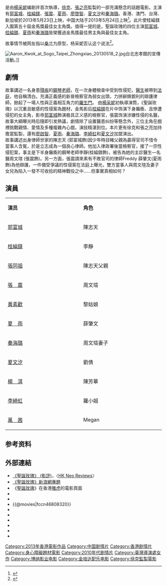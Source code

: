 {{Infobox Film
| 片名              = 聖誕玫瑰
| 電影原名        = ''{{lang|en|Christmas Rose}}''
| 圖像              = 
| 導演          = [[杨采妮|杨采妮]]
| 監製          = [[于冬|-{于冬}-]]、 [[徐克|徐克]]、 [[张之亮|张之亮]]、 沈畅
| 製片         = 曾子健、 趙曼麗、 吳凱恩
| 編劇              = [[呂冠南|呂冠南]]、 姚天朗、 梁維安
| 故事              = 楊采妮
| 主演            = [[郭富城|郭富城]]、 [[桂綸鎂|桂綸鎂]]、 [[張震_(演員)|张震]]、 [[夏雨|夏雨]]
| 配樂              = [[金培达|金培达]]
| 攝影    = 张东亮、 陈志英、 钟有添
| 剪輯            = 鍾煒釗
| 製片商             = [[博纳影视娱乐有限公司|博纳影视娱乐有限公司]]
| 發行商        = [[天津博纳文化传媒有限公司|天津博纳文化传媒有限公司]]
| 上映日期           = {{flagicon|HK}} {{flagicon|MAC}}{{flagicon|ROC}}{{flagicon|MYS}}{{flagicon|SIN}} {{film date|2013|5|23}}<br>{{flagicon|CHN}} {{film date|2013|5|24}}
| 片長            = 92 分鐘
| 產地            = {{HKG}}<br>{{CHN}}
| 語言          = [[現代標準漢語|現代標準漢語]]<br>[[粵語|粵語]]
| 預算             = 1,000萬至1,500萬港幣之間
| 票房              = 2300万人民币
| imdb_id            = tt2928084
}}

{{engname|《聖誕玫瑰》|''Christmas Rose''}}是由[[楊采妮|楊采妮]]编剧并首次執導，[[徐克|徐克]]、[[張之亮|張之亮]]監製的一部充滿懸念的話題電影。主演有[[郭富城|郭富城]]、[[桂綸鎂|桂綸鎂]]、[[張震_(演員)|張震]]、[[夏雨_(中國大陸)|夏雨]]、[[廖啓智|廖啓智]]、[[夏文汐|夏文汐]]和[[秦海璐|秦海璐]]。香港、澳門、台灣、新加坡於2013年5月23日上映，中国大陆于2013年5月24日上映<ref>{{cite web|url=http://ent.163.com/13/0521/01/8VC5U63L000300B1.html | language= | title=《圣诞玫瑰》首映 桂纶镁钦点张震出演禽兽医生 |publisher= 网易娱乐 |date=2013-05-21 |accessdate= }}</ref>。此片使桂綸鎂入圍第五十屆金馬獎最佳女主角獎。值得一提的是，聖誕玫瑰的四位主演[[郭富城|郭富城]]、[[桂綸鎂|桂綸鎂]]、[[夏雨_(中國大陸)|夏雨]]和[[秦海璐|秦海璐]]皆榮獲過金馬獎最佳男主角與最佳女主角。

故事情节被网友指以[[桑兰|桑兰]]为原型，杨采妮否认这个说法<ref>{{cite web|url=http://ent.163.com/13/0527/07/8VS5NUJJ000300B1.html | language= | title=《圣诞玫瑰》被指以桑兰为原型 杨采妮回应质疑 |publisher= 网易娱乐 |date=2013-05-27 |accessdate= }}</ref>。

[[File:Aaron_Kwok_at_Sogo_Taipei_Zhongxiao_20130518_2.jpg|thumb]]台北忠孝館的宣傳活動。]]

== 劇情 ==
故事講述一名身患[[殘疾|殘疾]]的[[鋼琴|鋼琴]][[老師|老師]]，在一次身體檢查中受到性侵犯，[[醫生|醫生]]被帶到[[法庭|法庭]]，他自稱清白。充滿正義感的新晉檢察官為弱女出頭，力拼辭鋒銳利的辯護律師，掀起了一場人性與正義相互角力的[[羅生門|羅生門]]。
由[[楊采妮|楊采妮]]初執導演筒，《聖誕玫瑰》以沉重且敏感的性侵案為題材，金馬影后[[桂綸鎂|桂綸鎂]]在片中饰演下身癱瘓、且慘遭侵犯的女主角，影帝[[郭富城|郭富城]]飾演极具正义感的檢察官，張震饰演涉嫌性侵的名醫，故事大綱曝光時后隨即引发熱議，劇情除了设置醫患纠纷等懸念外，三位主角在戲裡挑戰親情、愛情及多種複雜內心戲，演技精湛到位。本片更有徐克和張之亮加持擔當監製，還有[[廖啟智|廖啟智]]、[[夏雨_(中國大陸)|夏雨]]、[[秦海璐|秦海璐]]、[[李綺虹|李綺虹]]和[[夏文汐|夏文汐]]加盟演出。
<br>故事講述出身律師世家的陳志天 (郭富城飾)因少年時目睹父親為贏得官司不惜令當事人含冤，於是立志成為一個良心律師。他加入律政署後當檢察官，接了一宗性侵犯案，事主是下半身癱瘓的鋼琴老師李靜(桂綸鎂飾)，被告為她的主診醫生—名醫周文瑄 (張震飾)。另一方面，張震請來素有不敗官司的律師Freddy 薛肇文(夏雨飾)為他辯護，一件備受爭議的性侵案在法庭上曝光，雙方當事人與周文瑄及妻子女兒為陷入一發不可收拾的精神戰役之中……但事實真相如何？

== 演員 ==
{|class="wikitable " width="68%"
|- style="background:cornflowerblue; color:white" align=center
|style="width:10%"|'''演员'''||style="width:10%"|'''角色'''
|-
|[[郭富城|郭富城]] || 陳志天
|-
|[[桂綸鎂|桂綸鎂]] || 李靜
|-
|[[張同祖|張同祖]] || 陳志天父親
|-
|[[張震_(演員)|張　震]] || 周文瑄
|-
|[[黃素歡|黃素歡]] || 黎姑娘
|-
|[[夏雨_(中國大陸)|夏　雨]]||  薛肇文
|-
|[[秦海璐|秦海璐]] || 周文瑄妻子
|-
|[[夏文汐|夏文汐]] || 劉倩
|-
|[[楊淇_(香港演員)|楊　淇]] || 陳芳華
|-
|[[李綺虹|李綺虹]] || 羅小姐
|-
|[[萬茜|萬　茜]] || Megan
|}

== 参考资料 ==
{{reflist}}

== 外部連結 ==
*[http://thehkneo.com/blog/?p=4045  《聖誕玫瑰》 (影評)]，〈[[HK_Neo_Reviews|HK Neo Reviews]]〉
*[http://ent.sina.com.cn/f/m/ChristmasRose/   《聖誕玫瑰》新浪網專題]
*《[http://hk.movies.yahoo.net/movie/details/20270-聖誕玫瑰 聖誕玫瑰]》在香港[[雅虎|雅虎]]的電影頁面{{zh-hk}}
*{{Yahoomovie id|4717}}
*{{MSN movie|13375}}
*{{@movies|fccn46808320}}
*{{douban}}
*{{Mtime|99960}}
*{{Amg movie|579449}}
*{{rotten-tomatoes|christmas_rose_2013}}
*{{hkmdb title|13842}}
*{{imdb title|2928084}}
{{郭富城}}
{{徐克}}
{{楊采妮}}
{{DEFAULTSORT:SHENG}}
[[Category:2013年香港電影作品|Category:2013年香港電影作品]]
[[Category:中国剧情片|Category:中国剧情片]]
[[Category:香港剧情片|Category:香港剧情片]]
[[Category:身心障礙題材電影|Category:身心障礙題材電影]]
[[Category:2010年代剧情片|Category:2010年代剧情片]]
[[Category:臺灣導演處女作|Category:臺灣導演處女作]]
[[Category:博纳影业电影|Category:博纳影业电影]]
[[Category:金培达配乐电影|Category:金培达配乐电影]]
[[Category:徐克監製電影|Category:徐克監製電影]]